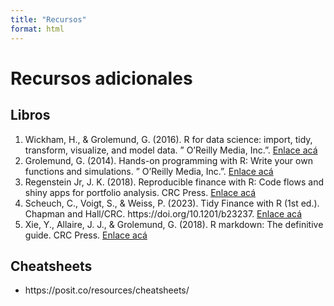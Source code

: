 ```yaml
---
title: "Recursos"
format: html
---
```


# Recursos adicionales

## Libros

(1)	Wickham, H., & Grolemund, G. (2016). R for data science: import, tidy, transform, visualize, and model data. " O'Reilly Media, Inc.". [Enlace acá](https://r4ds.had.co.nz/)
(2)	Grolemund, G. (2014). Hands-on programming with R: Write your own functions and simulations. " O'Reilly Media, Inc.". [Enlace acá](https://rstudio-education.github.io/hopr/)
(3)	Regenstein Jr, J. K. (2018). Reproducible finance with R: Code flows and shiny apps for portfolio analysis. CRC Press. [Enlace acá](http://www.reproduciblefinance.com/)
(4)	Scheuch, C., Voigt, S., & Weiss, P. (2023). Tidy Finance with R (1st ed.). Chapman and Hall/CRC. https://doi.org/10.1201/b23237. [Enlace acá](https://www.tidy-finance.org/)
(5)	Xie, Y., Allaire, J. J., & Grolemund, G. (2018). R markdown: The definitive guide. CRC Press. [Enlace acá](https://bookdown.org/yihui/rmarkdown/)

## Cheatsheets

- https://posit.co/resources/cheatsheets/
